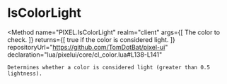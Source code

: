 
# IsColorLight
<Method
	name="PIXEL.IsColorLight"
	realm="client"
	args={[
		<Argument type="Color" name="color">The color to check.</Argument>
	]}
	returns={[
		<ReturnValue type="boolean">true if the color is considered light.</ReturnValue>
	]}
	repositoryUrl="https://github.com/TomDotBat/pixel-ui"
	declaration="lua/pixelui/core/cl_color.lua#L138-L141"
>
	Determines whether a color is considered light (greater than 0.5 lightness).
</Method>